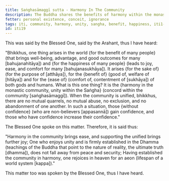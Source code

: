 ```yaml
---
title: Saṅghasāmaggī sutta - Harmony In The Community
description: The Buddha shares the benefits of harmony within the monastic community.
fetter: personal existence, conceit, ignorance
tags: iti, community, harmony, unity, sangha, benefit, happiness, iti1-27
id: iti19
---
```


This was said by the Blessed One, said by the Arahant, thus I have heard:

"Bhikkhus, one thing arises in the world \{for the benefit of many people} (that brings well-being, advantage, and good outcomes for many [bahujanahitāya]) and \{for the happiness of many people} (leads to joy, ease, and comfort for many [bahujanasukhāya]). It arises \{for the sake of} (for the purpose of [atthāya]), for the \{benefit of} (good of, welfare of [hitāya]) and for the \{ease of} (comfort of, contentment of [sukhāya]) of both gods and humans. What is this one thing? It is the \{harmony in the monastic community, unity within the Saṅgha} (concord within the community [saṅghasāmaggī]). When the community is unified, bhikkhus, there are no mutual quarrels, no mutual abuse, no exclusion, and no abandonment of one another. In such a situation, those \{without confidence} (who are non-believers [appasannā]) gain confidence, and those who have confidence increase their confidence."

The Blessed One spoke on this matter. Therefore, it is said thus:

"Harmony in the community brings ease,
and supporting the unified brings further joy;
One who enjoys unity and is firmly established in the Dhamma (teachings of the Buddha that point to the nature of reality, the ultimate truth [dhamma]),
does not fall away from peace and security;
Having established the community in harmony,
one rejoices in heaven for an aeon (lifespan of a world system [kappa])."

This matter too was spoken by the Blessed One, thus I have heard.